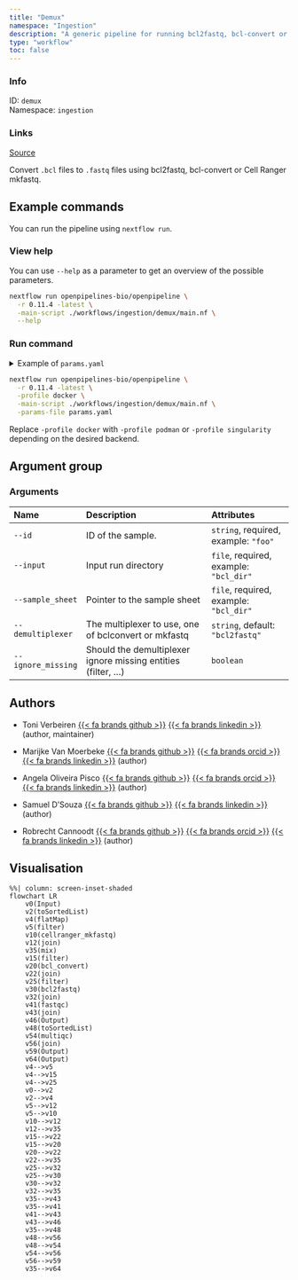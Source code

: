 ```yaml
---
title: "Demux"
namespace: "Ingestion"
description: "A generic pipeline for running bcl2fastq, bcl-convert or Cell Ranger mkfastq."
type: "workflow"
toc: false
---
```


::: {.column-margin}

### Info

ID: `demux`  
Namespace: `ingestion`

### Links
[Source](https://github.com/openpipelines-bio/openpipeline/blob/0.11.4/./workflows/ingestion/demux){.btn-action .btn-sm .btn-info .btn role="button"}

:::

Convert `.bcl` files to `.fastq` files using bcl2fastq, bcl-convert or Cell Ranger mkfastq.


## Example commands

You can run the pipeline using `nextflow run`.

### View help

You can use `--help` as a parameter to get an overview of the possible parameters.

```bash
nextflow run openpipelines-bio/openpipeline \
  -r 0.11.4 -latest \
  -main-script ./workflows/ingestion/demux/main.nf \
  --help
```

### Run command

<details>
<summary>Example of `params.yaml`</summary>
```yaml
# Arguments
id: # please fill in - example: "foo"
input: # please fill in - example: "bcl_dir"
sample_sheet: # please fill in - example: "bcl_dir"
demultiplexer: "bcl2fastq"
# ignore_missing: true

# Nextflow input-output arguments
publish_dir: # please fill in - example: "output/"
# param_list: "my_params.yaml"
```
</details>

```bash
nextflow run openpipelines-bio/openpipeline \
  -r 0.11.4 -latest \
  -profile docker \
  -main-script ./workflows/ingestion/demux/main.nf \
  -params-file params.yaml
```

:::{.callout-note}
Replace `-profile docker` with `-profile podman` or `-profile singularity` depending on the desired backend.
:::

## Argument group

### Arguments

|Name               |Description                                                    |Attributes                             |
|:------------------|:--------------------------------------------------------------|:--------------------------------------|
|`--id`             |ID of the sample.                                              |`string`, required, example: `"foo"`   |
|`--input`          |Input run directory                                            |`file`, required, example: `"bcl_dir"` |
|`--sample_sheet`   |Pointer to the sample sheet                                    |`file`, required, example: `"bcl_dir"` |
|`--demultiplexer`  |The multiplexer to use, one of bclconvert or mkfastq           |`string`, default: `"bcl2fastq"`       |
|`--ignore_missing` |Should the demultiplexer ignore missing entities (filter, ...) |`boolean`                              |

## Authors


  * Toni Verbeiren [{{< fa brands github >}}](https://github.com/tverbeiren) [{{< fa brands linkedin >}}](https://linkedin.com/in/verbeiren) (author, maintainer)

  * Marijke Van Moerbeke [{{< fa brands github >}}](https://github.com/mvanmoerbeke) [{{< fa brands orcid >}}](https://orcid.org/0000-0002-3097-5621) [{{< fa brands linkedin >}}](https://linkedin.com/in/marijke-van-moerbeke-84303a34) (author)

  * Angela Oliveira Pisco [{{< fa brands github >}}](https://github.com/aopisco) [{{< fa brands orcid >}}](https://orcid.org/0000-0003-0142-2355) [{{< fa brands linkedin >}}](https://linkedin.com/in/aopisco) (author)

  * Samuel D'Souza [{{< fa brands github >}}](https://github.com/srdsam) [{{< fa brands linkedin >}}](https://linkedin.com/in/samuel-d-souza-887023150/) (author)

  * Robrecht Cannoodt [{{< fa brands github >}}](https://github.com/rcannood) [{{< fa brands orcid >}}](https://orcid.org/0000-0003-3641-729X) [{{< fa brands linkedin >}}](https://linkedin.com/in/robrechtcannoodt) (author)

## Visualisation

```mermaid
%%| column: screen-inset-shaded
flowchart LR
    v0(Input)
    v2(toSortedList)
    v4(flatMap)
    v5(filter)
    v10(cellranger_mkfastq)
    v12(join)
    v35(mix)
    v15(filter)
    v20(bcl_convert)
    v22(join)
    v25(filter)
    v30(bcl2fastq)
    v32(join)
    v41(fastqc)
    v43(join)
    v46(Output)
    v48(toSortedList)
    v54(multiqc)
    v56(join)
    v59(Output)
    v64(Output)
    v4-->v5
    v4-->v15
    v4-->v25
    v0-->v2
    v2-->v4
    v5-->v12
    v5-->v10
    v10-->v12
    v12-->v35
    v15-->v22
    v15-->v20
    v20-->v22
    v22-->v35
    v25-->v32
    v25-->v30
    v30-->v32
    v32-->v35
    v35-->v43
    v35-->v41
    v41-->v43
    v43-->v46
    v35-->v48
    v48-->v56
    v48-->v54
    v54-->v56
    v56-->v59
    v35-->v64

```
